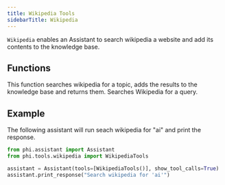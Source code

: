 ```yaml
---
title: Wikipedia Tools
sidebarTitle: Wikipedia
---
```


`Wikipedia` enables an Assistant to search wikipedia a website and add its contents to the knowledge base.

## Functions

<ResponseField name="search_wikipedia_and_update_knowledge_base">
  This function searches wikipedia for a topic, adds the results to the knowledge base and returns them.
</ResponseField>
<ResponseField name="search_wikipedia">
  Searches Wikipedia for a query.
</ResponseField>

## Example

The following assistant will run seach wikipedia for "ai" and print the response.

```python cookbook/tools/wikipedia.py
from phi.assistant import Assistant
from phi.tools.wikipedia import WikipediaTools

assistant = Assistant(tools=[WikipediaTools()], show_tool_calls=True)
assistant.print_response("Search wikipedia for 'ai'")
```

<Snippet file="message-us-discord.mdx" />
